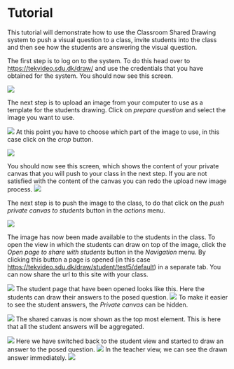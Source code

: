 # Tutorial {#tutorial}

This tutorial will demonstrate how to use the Classroom Shared Drawing
system to push a visual question to a class, invite students into the class 
and then see how the students are answering the visual question.

The first step is to log on to the system. 
To do this head over to <https://tekvideo.sdu.dk/draw/> and use the credentials
that you have obtained for the system.
You should now see this screen.

![](pic/tutorial/005_logged_in.png)

The next step is to upload an image from your computer to use as a template for 
the students drawing. Click on *prepare question* and select the image you want 
to use.

![](pic/tutorial/010_prepare_question.png)
At this point you have to choose which part of the image to use, 
in this case click on the *crop* button.

![](pic/tutorial/015_crop_image.png)

You should now see this screen, which shows the content of your private canvas 
that you will push to your class in the next step. 
If you are not satisfied with the content of the canvas you can redo the 
upload new image process.
![](pic/tutorial/020_ready_to_push.png)

The next step is to push the image to the class, to do that click on the 
*push private canvas to students* button in the *actions* menu.

![](pic/tutorial/025_pushing.png)

The image has now been made available to the students in the class. 
To open the view in which the students can draw on top of the image, 
click the *Open page to share with students* button in the *Navigation* menu.
By clicking this button a page is opened (in this case 
<https://tekvideo.sdu.dk/draw/student/test5/default>) in a separate tab.
You can now share the url to this site with your class.

![](pic/tutorial/030_open_student_page.png)
The student page that have been opened looks like this. 
Here the students can draw their answers to the posed question.
![](pic/tutorial/035_student_page.png)
To make it easier to see the student answers, the *Private canvas* can be hidden.

![](pic/tutorial/040_hide_private_canvas.png)
The shared canvas is now shown as the top most element. 
This is here that all the student answers will be aggregated.

![](pic/tutorial/045_private_canvas_is_now_hidden.png)
Here we have switched back to the student view and started to draw an
answer to the posed question.
![](pic/tutorial/050_student_draws_an_answer.png)
In the teacher view, we can see the drawn answer immediately.
![](pic/tutorial/055_teacher_sees_student_answer.png)


